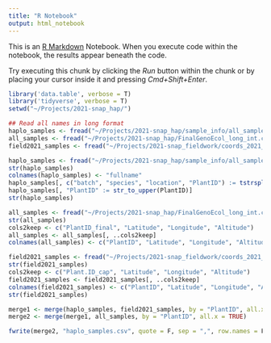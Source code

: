```yaml
---
title: "R Notebook"
output: html_notebook
---
```


This is an [R Markdown](http://rmarkdown.rstudio.com) Notebook. When you execute code within the notebook, the results appear beneath the code. 

Try executing this chunk by clicking the *Run* button within the chunk or by placing your cursor inside it and pressing *Cmd+Shift+Enter*. 

```r
library('data.table', verbose = T)
library('tidyverse', verbose = T)
setwd("~/Projects/2021-snap_hap/")
```

```r
## Read all names in long format
haplo_samples <- fread("~/Projects/2021-snap_hap/sample_info/all_samples_longName.txt", header=F)
all_samples <- fread("~/Projects/2021-snap_hap/FinalGenoEcol_long_int.csv", header=T)
field2021_samples <- fread("~/Projects/2021-snap_fieldwork/coords_2021_final/2021_AllGPS_PipelineReady_AP.csv", header=T)
```

```r

haplo_samples <- fread("~/Projects/2021-snap_hap/sample_info/all_samples_longName.txt", header=F)
str(haplo_samples)
colnames(haplo_samples) <- "fullname"
haplo_samples[, c("batch", "species", "location", "PlantID") := tstrsplit(V1, "_", fixed=TRUE)]
haplo_samples[, "PlantID" := str_to_upper(PlantID)]
str(haplo_samples)

```

```r
all_samples <- fread("~/Projects/2021-snap_hap/FinalGenoEcol_long_int.csv", header=T)
str(all_samples)
cols2keep <- c("PlantID_final", "Latitude", "Longitude", "Altitude")
all_samples <- all_samples[, ..cols2keep]
colnames(all_samples) <- c("PlantID", "Latitude", "Longitude", "Altitude")
```

```r
field2021_samples <- fread("~/Projects/2021-snap_fieldwork/coords_2021_final/2021_AllGPS_PipelineReady_AP.csv", header=T)
str(field2021_samples)
cols2keep <- c("Plant.ID_cap", "Latitude", "Longitude", "Altitude")
field2021_samples <- field2021_samples[, ..cols2keep]
colnames(field2021_samples) <- c("PlantID", "Latitude", "Longitude", "Altitude")
str(field2021_samples)
```

```r
merge1 <- merge(haplo_samples, field2021_samples, by = "PlantID", all.x = TRUE)
merge2 <- merge(merge1, all_samples, by = "PlantID", all.x = TRUE)
```

```r
fwrite(merge2, "haplo_samples.csv", quote = F, sep = ",", row.names = F, col.names = T)
```


